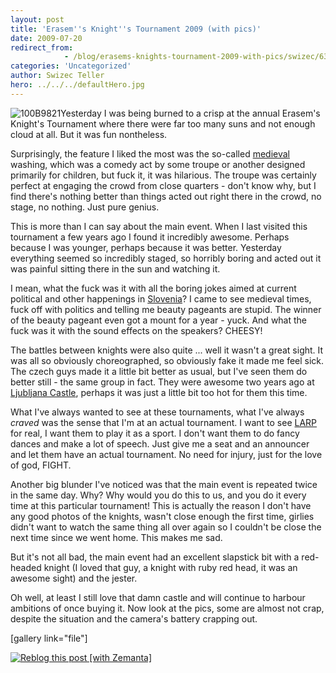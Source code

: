 ```yaml
---
layout: post
title: 'Erasem''s Knight''s Tournament 2009 (with pics)'
date: 2009-07-20
redirect_from: 
            - /blog/erasems-knights-tournament-2009-with-pics/swizec/630
categories: 'Uncategorized'
author: Swizec Teller
hero: ../../../defaultHero.jpg
---
```

![100B9821](http://swizec.com/blog/wp-content/uploads/2009/07/100B9821-300x240.jpg "100B9821")Yesterday I was being burned to a crisp at the annual Erasem's Knight's Tournament where there were far too many suns and not enough cloud at all. But it was fun nontheless.



Surprisingly, the feature I liked the most was the so-called [medieval](http://en.wikipedia.org/wiki/Middle_Ages "Middle Ages") washing, which was a comedy act by some troupe or another designed primarily for children, but fuck it, it was hilarious. The troupe was certainly perfect at engaging the crowd from close quarters - don't know why, but I find there's nothing better than things acted out right there in the crowd, no stage, no nothing. Just pure genius.



This is more than I can say about the main event. When I last visited this tournament a few years ago I found it incredibly awesome. Perhaps because I was younger, perhaps because it was better. Yesterday everything seemed so incredibly staged, so horribly boring and acted out it was painful sitting there in the sun and watching it.



I mean, what the fuck was it with all the boring jokes aimed at current political and other happenings in [Slovenia](<http://maps.google.com/maps?ll=46.05,14.5&spn=10.0,10.0&q=46.05,14.5 (Slovenia)&t=h> "Slovenia")? I came to see medieval times, fuck off with politics and telling me beauty pageants are stupid. The winner of the beauty pageant even got a mount for a year - yuck. And what the fuck was it with the sound effects on the speakers? CHEESY!



The battles between knights were also quite ... well it wasn't a great sight. It was all so obviously choreographed, so obviously fake it made me feel sick. The czech guys made it a little bit better as usual, but I've seen them do better still - the same group in fact. They were awesome two years ago at [Ljubljana Castle](<http://maps.google.com/maps?ll=46.0488888889,14.5083333333&spn=1.0,1.0&q=46.0488888889,14.5083333333 (Ljubljana%20Castle)&t=h> "Ljubljana Castle"), perhaps it was just a little bit too hot for them this time.



What I've always wanted to see at these tournaments, what I've always _craved_ was the sense that I'm at an actual tournament. I want to see [LARP](http://en.wikipedia.org/wiki/Live_action_role-playing_game "Live action role-playing game") for real, I want them to play it as a sport. I don't want them to do fancy dances and make a lot of speech. Just give me a seat and an announcer and let them have an actual tournament. No need for injury, just for the love of god, FIGHT.



Another big blunder I've noticed was that the main event is repeated twice in the same day. Why? Why would you do this to us, and you do it every time at this particular tournament! This is actually the reason I don't have any good photos of the knights, wasn't close enough the first time, girlies didn't want to watch the same thing all over again so I couldn't be close the next time since we went home. This makes me sad.



But it's not all bad, the main event had an excellent slapstick bit with a red-headed knight (I loved that guy, a knight with ruby red head, it was an awesome sight) and the jester.



Oh well, at least I still love that damn castle and will continue to harbour ambitions of once buying it. Now look at the pics, some are almost not crap, despite the situation and the camera's battery crapping out.



\[gallery link="file"]

[![Reblog this post \[with Zemanta\]](http://img.zemanta.com/reblog_e.png?x-id=b12e3b9c-df35-4e09-9a3c-4facbd6785ec)](http://reblog.zemanta.com/zemified/b12e3b9c-df35-4e09-9a3c-4facbd6785ec/ "Reblog this post \[with Zemanta]")